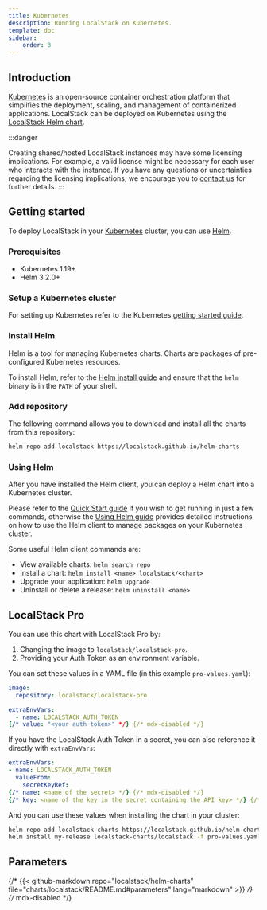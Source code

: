 ```yaml
---
title: Kubernetes
description: Running LocalStack on Kubernetes.
template: doc
sidebar:
    order: 3
---
```


## Introduction

[Kubernetes](https://kubernetes.io) is an open-source container orchestration platform that simplifies the deployment, scaling, and management of containerized applications.
LocalStack can be deployed on Kubernetes using the [LocalStack Helm chart](https://github.com/localstack/helm-charts).

:::danger

Creating shared/hosted LocalStack instances may have some licensing implications.
For example, a valid license might be necessary for each user who interacts with the instance.
If you have any questions or uncertainties regarding the licensing implications, we encourage you to [contact us](https://localstack.cloud/contact) for further details.
:::

## Getting started

To deploy LocalStack in your [Kubernetes](https://kubernetes.io/) cluster, you can use [Helm](https://helm.sh/).

### Prerequisites

- Kubernetes 1.19+
- Helm 3.2.0+

### Setup a Kubernetes cluster

For setting up Kubernetes refer to the Kubernetes  [getting started guide](https://kubernetes.io/docs/getting-started-guides/).

### Install Helm

Helm is a tool for managing Kubernetes charts.
Charts are packages of pre-configured Kubernetes resources.

To install Helm, refer to the  [Helm install guide](https://github.com/helm/helm#install) and ensure that the `helm` binary is in the `PATH` of your shell.

### Add repository

The following command allows you to download and install all the charts from this repository:

```bash
helm repo add localstack https://localstack.github.io/helm-charts
```

### Using Helm

After you have installed the Helm client, you can deploy a Helm chart into a Kubernetes cluster.

Please refer to the [Quick Start guide](https://helm.sh/docs/intro/quickstart/)  if you wish to get running in just a few commands, otherwise the [Using Helm guide](https://helm.sh/docs/intro/using_helm/) provides detailed instructions on how to use the Helm client to manage packages on your Kubernetes cluster.

Some useful Helm client commands are:

- View available charts: `helm search repo`
- Install a chart: `helm install <name> localstack/<chart>`
- Upgrade your application: `helm upgrade`
- Uninstall or delete a release: `helm uninstall <name>`

## LocalStack Pro

You can use this chart with LocalStack Pro by:

1. Changing the image to `localstack/localstack-pro`.
2. Providing your Auth Token as an environment variable.

You can set these values in a YAML file (in this example `pro-values.yaml`):

```yaml
image:
  repository: localstack/localstack-pro

extraEnvVars:
  - name: LOCALSTACK_AUTH_TOKEN
{/* value: "<your auth token>" */} {/* mdx-disabled */}
```

If you have the LocalStack Auth Token in a secret, you can also reference it directly with `extraEnvVars`:

```yaml
extraEnvVars:
- name: LOCALSTACK_AUTH_TOKEN
  valueFrom:
    secretKeyRef:
{/* name: <name of the secret> */} {/* mdx-disabled */}
{/* key: <name of the key in the secret containing the API key> */} {/* mdx-disabled */}
```

And you can use these values when installing the chart in your cluster:

```bash
helm repo add localstack-charts https://localstack.github.io/helm-charts
helm install my-release localstack-charts/localstack -f pro-values.yaml
```

## Parameters

{/* {{< github-markdown repo="localstack/helm-charts" file="charts/localstack/README.md#parameters" lang="markdown" >}} */} {/* mdx-disabled */}